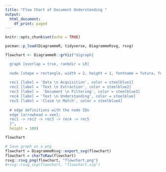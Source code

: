 ```yaml
---
title: "Flow Chart of Document Understanding "
output:
  html_document:
    df_print: paged
---
```


```r
knitr::opts_chunk$set(echo = TRUE)
```

```r
pacman::p_load(DiagrammeR, tidyverse, DiagrammeRsvg, rsvg)
```

```r
flowchart <- DiagrammeR::grViz("digraph{

  graph [overlap = true, rankdir = LR]
  
  node [shape = rectangle, width = 2, height = 1, fontname = futura, fontsize = 16, fontcolor = white, style = filled ]  
        
  rec1 [label = 'Data \n Acquisition', color = steelblue1]
  rec2 [label = 'Text \n Extraction', color = steelblue2]
  rec3 [label =  'Document \n Filtering', color = steelblue3]
  rec4 [label = 'Text \n Understanding', color = steelblue]
  rec5 [label = 'Claim \n Match', color = steelblue4]
  
  # edge definitions with the node IDs
  edge [arrowhead = vee];
  rec1 -> rec2 -> rec3 -> rec4 -> rec5
  }",
  height = 100)

flowchart
```


```r
# Save graph as a png
flowchart = DiagrammeRsvg::export_svg(flowchart)
flowchart = charToRaw(flowchart)
rsvg::rsvg_png(flowchart, "flowchart.png") 
#rsvg::rsvg_svg(flowchart, "flowchart.svg") 
```



